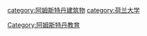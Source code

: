 [[category:阿姆斯特丹建筑物|category:阿姆斯特丹建筑物]]
[[category:荷兰大学|category:荷兰大学]]
[[Category:阿姆斯特丹教育|Category:阿姆斯特丹教育]]